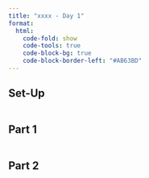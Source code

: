 ```yaml
---
title: "xxxx - Day 1"
format:
  html:
    code-fold: show
    code-tools: true
    code-block-bg: true
    code-block-border-left: "#AB63BD"
---
```


## Set-Up

```r
```

## Part 1

```r
```

## Part 2

```r
```
